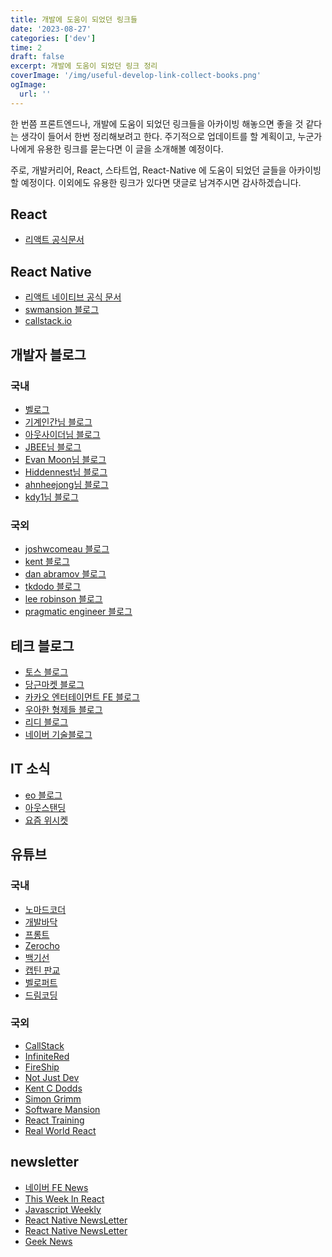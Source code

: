 ```yaml
---
title: 개발에 도움이 되었던 링크들
date: '2023-08-27'
categories: ['dev']
time: 2
draft: false
excerpt: 개발에 도움이 되었던 링크 정리
coverImage: '/img/useful-develop-link-collect-books.png'
ogImage:
  url: ''
---
```


한 번쯤 프론트엔드나, 개발에 도움이 되었던 링크들을 아카이빙 해놓으면 좋을 것 같다는 생각이 들어서 한번 정리해보려고 한다.
주기적으로 업데이트를 할 계획이고, 누군가 나에게 유용한 링크를 묻는다면 이 글을 소개해볼 예정이다.

주로, 개발커리어, React, 스타트업, React-Native 에 도움이 되었던 글들을 아카이빙할 예정이다.
이외에도 유용한 링크가 있다면 댓글로 남겨주시면 감사하겠습니다.

## React

- [리액트 공식문서](https://ko.react.dev/)

## React Native

- [리액트 네이티브 공식 문서](https://reactnative.dev/)
- [swmansion 블로그](https://swmansion.com/)
- [callstack.io](https://www.callstack.com/)

## 개발자 블로그

### 국내

- [벨로그](https://velog.io/)
- [기계인간님 블로그](https://johngrib.github.io/)
- [아웃사이더님 블로그](https://blog.outsider.ne.kr/)
- [JBEE님 블로그](https://jbee.io/)
- [Evan Moon님 블로그](https://evan-moon.github.io/)
- [Hiddennest님 블로그](https://hiddenest.dev/)
- [ahnheejong님 블로그](https://ahnheejong.name/)
- [kdy1님 블로그](https://kdy1.github.io/)

### 국외

- [joshwcomeau 블로그](https://www.joshwcomeau.com/)
- [kent 블로그](https://kentcdodds.com/uses)
- [dan abramov 블로그](https://overreacted.io/)
- [tkdodo 블로그](https://tkdodo.eu/blog/)
- [lee robinson 블로그](https://leerob.io/)
- [pragmatic engineer 블로그](https://blog.pragmaticengineer.com/)

## 테크 블로그

- [토스 블로그](https://toss.tech/)
- [당근마켓 블로그](https://medium.com/daangn)
- [카카오 엔터테이먼트 FE 블로그](https://fe-developers.kakaoent.com/)
- [우아한 형제들 블로그](https://techblog.woowahan.com/)
- [리디 블로그](https://ridicorp.com/story-category/tech-blog/)
- [네이버 기술블로그](https://d2.naver.com/home)

## IT 소식

- [eo 블로그](https://eopla.net/)
- [아웃스탠딩](https://outstanding.kr/)
- [요즘 위시켓](https://yozm.wishket.com/magazine/)

## 유튜브

### 국내

- [노마드코더](https://www.youtube.com/@nomadcoders)
- [개발바닥](https://www.youtube.com/@devbadak)
- [프롱트](https://www.youtube.com/@frongt)
- [Zerocho](https://www.youtube.com/@ZeroChoTV)
- [백기선](https://www.youtube.com/@keesun.b)
- [캡틴 판교](https://www.youtube.com/@captainpangyo)
- [벨로퍼트](https://www.youtube.com/@MinjunKim)
- [드림코딩](https://www.youtube.com/@dream-coding)

### 국외

- [CallStack](https://www.youtube.com/@CallstackEngineers)
- [InfiniteRed](https://www.youtube.com/@InfiniteRed)
- [FireShip](https://www.youtube.com/@Fireship)
- [Not Just Dev](https://www.youtube.com/@notjustdev)
- [Kent C Dodds](https://www.youtube.com/@KentCDodds-vids)
- [Simon Grimm](https://www.youtube.com/@galaxies_dev)
- [Software Mansion](https://www.youtube.com/@SoftwareMansion)
- [React Training](https://www.youtube.com/@ReactTraining)
- [Real World React](https://www.youtube.com/@RealWorldReact)

## newsletter

- [네이버 FE News](https://github.com/naver/fe-news)
- [This Week In React](https://thisweekinreact.com/)
- [Javascript Weekly](https://javascriptweekly.com/)
- [React Native NewsLetter](https://reactnativenewsletter.com/)
- [React Native NewsLetter](https://reactnative.cc/)
- [Geek News](https://news.hada.io/)
